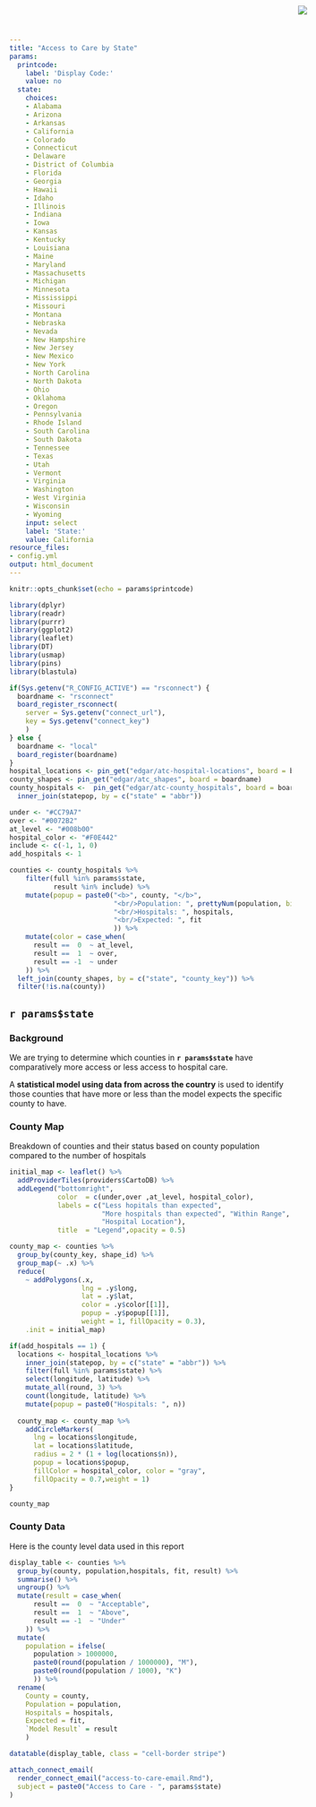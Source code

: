 ```yaml
---
title: "Access to Care by State"
params:
  printcode:
    label: 'Display Code:'
    value: no
  state:
    choices:
    - Alabama
    - Arizona
    - Arkansas
    - California
    - Colorado
    - Connecticut
    - Delaware
    - District of Columbia
    - Florida
    - Georgia
    - Hawaii
    - Idaho
    - Illinois
    - Indiana
    - Iowa
    - Kansas
    - Kentucky
    - Louisiana
    - Maine
    - Maryland
    - Massachusetts
    - Michigan
    - Minnesota
    - Mississippi
    - Missouri
    - Montana
    - Nebraska
    - Nevada
    - New Hampshire
    - New Jersey
    - New Mexico
    - New York
    - North Carolina
    - North Dakota
    - Ohio
    - Oklahoma
    - Oregon
    - Pennsylvania
    - Rhode Island
    - South Carolina
    - South Dakota
    - Tennessee
    - Texas
    - Utah
    - Vermont
    - Virginia
    - Washington
    - West Virginia
    - Wisconsin
    - Wyoming
    input: select
    label: 'State:'
    value: California
resource_files:
- config.yml
output: html_document
---
```


<img src="RStudio1.png" style="position:absolute;top:10px;right:200px;" />

```r
knitr::opts_chunk$set(echo = params$printcode)

library(dplyr)
library(readr)
library(purrr)
library(ggplot2)
library(leaflet)
library(DT)
library(usmap)
library(pins)
library(blastula)

if(Sys.getenv("R_CONFIG_ACTIVE") == "rsconnect") {
  boardname <- "rsconnect"
  board_register_rsconnect(
    server = Sys.getenv("connect_url"),
    key = Sys.getenv("connect_key")
    )
} else {
  boardname <- "local"
  board_register(boardname)  
}
hospital_locations <- pin_get("edgar/atc-hospital-locations", board = boardname) 
county_shapes <- pin_get("edgar/atc_shapes", board = boardname)
county_hospitals <-  pin_get("edgar/atc-county_hospitals", board = boardname) %>%
  inner_join(statepop, by = c("state" = "abbr")) 

under <- "#CC79A7"
over <- "#0072B2"
at_level <- "#008b00"
hospital_color <- "#F0E442"
include <- c(-1, 1, 0)
add_hospitals <- 1

counties <- county_hospitals %>% 
    filter(full %in% params$state,
           result %in% include) %>%
    mutate(popup = paste0("<b>", county, "</b>",
                          "<br/>Population: ", prettyNum(population, big.mark = ","), 
                          "<br/>Hospitals: ", hospitals,
                          "<br/>Expected: ", fit
                          )) %>%  
    mutate(color = case_when(
      result ==  0  ~ at_level,
      result ==  1  ~ over,
      result == -1  ~ under
    )) %>%
  left_join(county_shapes, by = c("state", "county_key")) %>%
  filter(!is.na(county))

```

## `r params$state`

### Background

We are trying to determine which counties in **`r params$state`** have comparatively more access or less access to hospital care.

A **statistical model using data from across the country** is used to identify those counties that have more or less than the model expects the specific county to have.

### County Map

Breakdown of counties and their status based on county population compared to the number of hospitals

```r

initial_map <- leaflet() %>%
  addProviderTiles(providers$CartoDB) %>%
  addLegend("bottomright", 
            color  = c(under,over ,at_level, hospital_color), 
            labels = c("Less hopitals than expected",
                       "More hospitals than expected", "Within Range", 
                       "Hospital Location"), 
            title  = "Legend",opacity = 0.5)

county_map <- counties %>%
  group_by(county_key, shape_id) %>%
  group_map(~ .x) %>%
  reduce(
    ~ addPolygons(.x, 
                  lng = .y$long, 
                  lat = .y$lat, 
                  color = .y$color[[1]], 
                  popup = .y$popup[[1]],
                  weight = 1, fillOpacity = 0.3), 
    .init = initial_map)  

if(add_hospitals == 1) {
  locations <- hospital_locations %>%
    inner_join(statepop, by = c("state" = "abbr")) %>%
    filter(full %in% params$state) %>%
    select(longitude, latitude) %>%
    mutate_all(round, 3) %>%
    count(longitude, latitude) %>%
    mutate(popup = paste0("Hospitals: ", n))
  
  county_map <- county_map %>%
    addCircleMarkers(
      lng = locations$longitude, 
      lat = locations$latitude,
      radius = 2 * (1 + log(locations$n)),
      popup = locations$popup,
      fillColor = hospital_color, color = "gray", 
      fillOpacity = 0.7,weight = 1)
} 

county_map  
```

### County Data

Here is the county level data used in this report

```r
display_table <- counties %>%
  group_by(county, population,hospitals, fit, result) %>%
  summarise() %>%
  ungroup() %>%
  mutate(result = case_when(
      result ==  0  ~ "Acceptable",
      result ==  1  ~ "Above",
      result == -1  ~ "Under"
    )) %>%
  mutate(
    population = ifelse(
      population > 1000000, 
      paste0(round(population / 1000000), "M"),
      paste0(round(population / 1000), "K")
      )) %>%
  rename(
    County = county,
    Population = population,
    Hospitals = hospitals,
    Expected = fit,
    `Model Result` = result
    ) 

datatable(display_table, class = "cell-border stripe")
```

```r
attach_connect_email(
  render_connect_email("access-to-care-email.Rmd"),
  subject = paste0("Access to Care - ", params$state)
)
```
